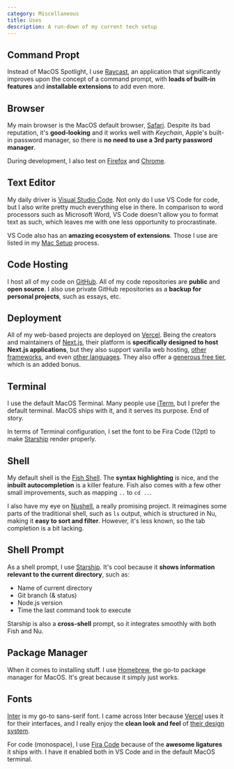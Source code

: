 ```yaml
---
category: Miscellaneous
title: Uses
description: A run-down of my current tech setup
---
```


## Command Propt

Instead of MacOS Spotlight, I use [Raycast](https://www.raycast.com), an application that significantly improves upon the concept of a command prompt, with **loads of built-in features** and **installable extensions** to add even more.

## Browser

My main browser is the MacOS default browser, [Safari](https://www.apple.com/safari/). Despite its bad reputation, it's **good-looking** and it works well with _Keychain_, Apple's built-in password manager, so there is **no need to use a 3rd party password manager**.

During development, I also test on [Firefox](https://www.mozilla.org/en-US/firefox/) and [Chrome](https://www.google.com/chrome/).

## Text Editor

My daily driver is [Visual Studio Code](https://code.visualstudio.com). Not only do I use VS Code for code, but I also write pretty much everything else in there. In comparison to word processors such as Microsoft Word, VS Code doesn't allow you to format text as such, which leaves me with one less opportunity to procrastinate.

VS Code also has an **amazing ecosystem of extensions**. Those I use are listed in my [Mac Setup](/mac-setup) process.

## Code Hosting

I host all of my code on [GitHub](https://github.com). All of my code repositories are **public** and **open source**. I also use private GitHub repositories as a **backup for personal projects**, such as essays, etc.

## Deployment

All of my web-based projects are deployed on [Vercel](https://vercel.com). Being the creators and maintainers of [Next.js](https://nextjs.org), their platform is **specifically designed to host Next.js applications**, but they also support vanilla web hosting, [other frameworks](https://vercel.com/new/templates), and even [other languages](https://vercel.com/docs/serverless-functions/supported-languages). They also offer a [generous free tier](https://vercel.com/pricing), which is an added bonus.

## Terminal

I use the default MacOS Terminal. Many people use [iTerm](https://iterm2.com), but I prefer the default terminal. MacOS ships with it, and it serves its purpose. End of story.

In terms of Terminal configuration, I set the font to be Fira Code (12pt) to make [Starship](#shell-prompt) render properly.

## Shell

My default shell is the [Fish Shell](https://fishshell.com). The **syntax highlighting** is nice, and the **inbuilt autocompletion** is a killer feature. Fish also comes with a few other small improvements, such as mapping `..` to `cd ..`.

I also have my eye on [Nushell](https://www.nushell.sh), a really promising project. It reimagines some parts of the traditional shell, such as `ls` output, which is structured in Nu, making it **easy to sort and filter**. However, it's less known, so the tab completion is a bit lacking.

## Shell Prompt

As a shell prompt, I use [Starship](https://starship.rs). It's cool because it **shows information relevant to the current directory**, such as:

- Name of current directory
- Git branch (& status)
- Node.js version
- Time the last command took to execute

Starship is also a **cross-shell** prompt, so it integrates smoothly with both Fish and Nu.

## Package Manager

When it comes to installing stuff. I use [Homebrew](https://brew.sh), the go-to package manager for MacOS. It's great because it simply just works.

## Fonts

[Inter](https://rsms.me/inter/) is my go-to sans-serif font. I came across Inter because [Vercel](https://vercel.com) uses it for their interfaces, and I really enjoy the **clean look and feel** of [their design system](https://vercel.com/design).

For code (monospace), I use [Fira Code](https://github.com/tonsky/FiraCode) because of the **awesome ligatures** it ships with. I have it enabled both in VS Code and in the default MacOS terminal.
